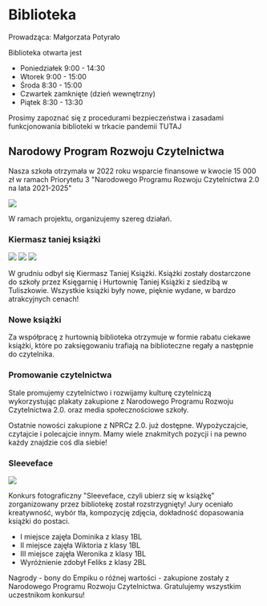 # Biblioteka

Prowadząca: Małgorzata Potyrało

Biblioteka otwarta jest

- Poniedziałek 9:00 - 14:30
- Wtorek 9:00 - 15:00
- Środa 8:30 - 15:00
- Czwartek zamknięte (dzień wewnętrzny)
- Piątek 8:30 - 13:30

Prosimy zapoznać się z procedurami bezpieczeństwa i zasadami funkcjonowania
biblioteki w trkacie pandemii TUTAJ

## Narodowy Program Rozwoju Czytelnictwa

Nasza szkoła otrzymała w 2022 roku wsparcie finansowe w kwocie 15 000 zł w
ramach Priorytetu 3 "Narodowego Programu Rozwoju Czytelnictwa 2.0 na lata
2021-2025"

![](/img/biblioteka/NPRCZ.webp)

W ramach projektu, organizujemy szereg działań.

### Kiermasz taniej książki

![](/img/biblioteka/kiermasz.jpg) ![](/img/biblioteka/kiermasz-2.webp)
![](/img/biblioteka/kiermasz-3.webp)

W grudniu odbył się Kiermasz Taniej Książki. Książki zostały dostarczone do
szkoły przez Księgarnię i Hurtownię Taniej Książki z siedzibą w Tuliszkowie.
Wszystkie książki były nowe, pięknie wydane, w bardzo atrakcyjnych cenach!

### Nowe książki

Za współpracę z hurtownią biblioteka otrzymuje w formie rabatu ciekawe książki,
które po zaksięgowaniu trafiają na biblioteczne regały a następnie do
czytelnika.

### Promowanie czytelnictwa

Stale promujemy czytelnictwo i rozwijamy kulturę czytelniczą wykorzystując
plakaty zakupione z Narodowego Programu Rozwoju Czytelnictwa 2.0. oraz media
społecznościowe szkoły.

Ostatnie nowości zakupione z NPRCz 2.0. już dostępne. Wypożyczajcie, czytajcie i
polecajcie innym. Mamy wiele znakmitych pozycji i na pewno każdy znajdzie coś
dla siebie!

### Sleeveface

![](/img/biblioteka/sleeve-face.webp)

Konkurs fotograficzny "Sleeveface, czyli ubierz się w książkę" zorganizowany
przez bibliotekę został rozstrzygnięty! Jury oceniało kreatywność, wybór tła,
kompozycję zdjęcia, dokładność dopasowania książki do postaci.

- I miejsce zajęła Dominika z klasy 1BL
- II miejsce zajęła Wiktoria z klasy 1BL
- III miejsce zajęła Weronika z klasy 1BL
- Wyróżnienie zdobył Feliks z klasy 2BL

Nagrody - bony do Empiku o różnej wartości - zakupione zostały z Narodowego
Programu Rozwoju Czytelnictwa. Gratulujemy wszystkim uczestnikom konkursu!
